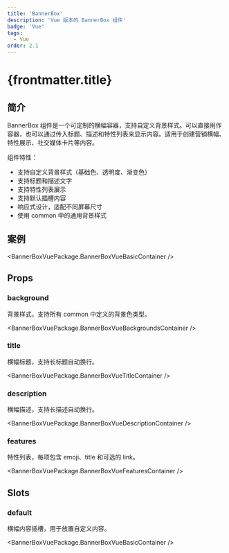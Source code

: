 ```yaml
---
title: 'BannerBox'
description: 'Vue 版本的 BannerBox 组件'
badge: 'Vue'
tags:
  - Vue
order: 2.1
---
```



# {frontmatter.title}

## 简介

BannerBox 组件是一个可定制的横幅容器，支持自定义背景样式。可以直接用作容器，也可以通过传入标题、描述和特性列表来显示内容。适用于创建营销横幅、特性展示、社交媒体卡片等内容。

组件特性：

- 支持自定义背景样式（基础色、透明度、渐变色）
- 支持标题和描述文字
- 支持特性列表展示
- 支持默认插槽内容
- 响应式设计，适配不同屏幕尺寸
- 使用 common 中的通用背景样式

## 案例

<BannerBoxVuePackage.BannerBoxVueBasicContainer />

## Props

### background

背景样式，支持所有 common 中定义的背景色类型。

<BannerBoxVuePackage.BannerBoxVueBackgroundsContainer />

### title

横幅标题，支持长标题自动换行。

<BannerBoxVuePackage.BannerBoxVueTitleContainer />

### description

横幅描述，支持长描述自动换行。

<BannerBoxVuePackage.BannerBoxVueDescriptionContainer />

### features

特性列表，每项包含 emoji、title 和可选的 link。

<BannerBoxVuePackage.BannerBoxVueFeaturesContainer />

## Slots

### default

横幅内容插槽，用于放置自定义内容。

<BannerBoxVuePackage.BannerBoxVueBasicContainer />
